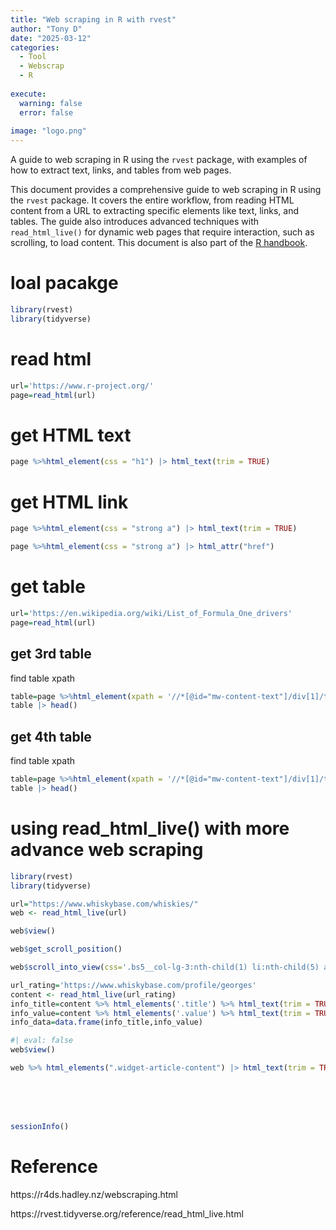 ```yaml
---
title: "Web scraping in R with rvest"
author: "Tony D"
date: "2025-03-12"
categories: 
  - Tool
  - Webscrap
  - R
  
execute:
  warning: false
  error: false
  
image: "logo.png"
---
```


A guide to web scraping in R using the `rvest` package, with examples of how to extract text, links, and tables from web pages.

This document provides a comprehensive guide to web scraping in R using the `rvest` package. It covers the entire workflow, from reading HTML content from a URL to extracting specific elements like text, links, and tables. The guide also introduces advanced techniques with `read_html_live()` for dynamic web pages that require interaction, such as scrolling, to load content. This document is also part of the [R handbook](https://jcfly3000.github.io/Into-R/other/2%20web%20scrap/1%20web%20scrap%20with%20rvest.html).

# loal pacakge

```r
library(rvest)
library(tidyverse)
```



# read html

```r
url='https://www.r-project.org/'
page=read_html(url)
```


# get HTML text


```r
page %>%html_element(css = "h1") |> html_text(trim = TRUE)
```


# get HTML link


```r
page %>%html_element(css = "strong a") |> html_text(trim = TRUE)
```


```r
page %>%html_element(css = "strong a") |> html_attr("href")
```

# get table


```r
url='https://en.wikipedia.org/wiki/List_of_Formula_One_drivers'
page=read_html(url)
```


## get 3rd table

find table xpath

```r
table=page %>%html_element(xpath = '//*[@id="mw-content-text"]/div[1]/table[3]') |> html_table()
table |> head()
```

## get 4th table

find table xpath

```r
table=page %>%html_element(xpath = '//*[@id="mw-content-text"]/div[1]/table[4]') |> html_table()
table |> head()
```




# using read_html_live() with more advance web scraping

```r
library(rvest)
library(tidyverse)
```




```r
url="https://www.whiskybase.com/whiskies/"
web <- read_html_live(url)
```


```r
web$view()
```


```r
web$get_scroll_position()
```

```r
web$scroll_into_view(css='.bs5__col-lg-3:nth-child(1) li:nth-child(5) a')
```




```r
url_rating='https://www.whiskybase.com/profile/georges'
content <- read_html_live(url_rating) 
info_title=content %>% html_elements('.title') %>% html_text(trim = TRUE)
info_value=content %>% html_elements('.value') %>% html_text(trim = TRUE)
info_data=data.frame(info_title,info_value)

```

```r
#| eval: false
web$view()
```



```r
web %>% html_elements(".widget-article-content") |> html_text(trim = TRUE)
```


<br><br><br>

```r
sessionInfo()
```


# Reference


https://r4ds.hadley.nz/webscraping.html

https://rvest.tidyverse.org/reference/read_html_live.html

